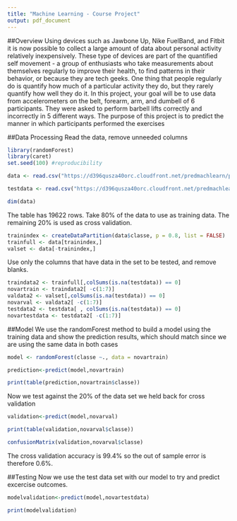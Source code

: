 ---
title: "Machine Learning - Course Project"
output: pdf_document
---
##Overview
Using devices such as Jawbone Up, Nike FuelBand, and Fitbit it is now possible to collect a large amount of data about personal activity relatively inexpensively. These type of devices are part of the quantified self movement - a group of enthusiasts who take measurements about themselves regularly to improve their health, to find patterns in their behavior, or because they are tech geeks. One thing that people regularly do is quantify how much of a particular activity they do, but they rarely quantify how well they do it. In this project, your goal will be to use data from accelerometers on the belt, forearm, arm, and dumbell of 6 participants. They were asked to perform barbell lifts correctly and incorrectly in 5 different ways.  The purpose of this project is to predict the manner in which participants performed the exercises

##Data Processing
Read the data, remove unneeded columns
```{r, echo=TRUE, warning=FALSE, message= FALSE}
library(randomForest)
library(caret)
set.seed(100) #reproducibility

data <- read.csv("https://d396qusza40orc.cloudfront.net/predmachlearn/pml-training.csv", na.strings = c("", "NA", "#DIV/0!"))

testdata <- read.csv("https://d396qusza40orc.cloudfront.net/predmachlearn/pml-testing.csv", na.strings = c("", "NA", "#DIV/0!"))

```

```{r echo=TRUE}
dim(data)
```
The table has 19622 rows.  Take 80% of the data to use as training data.  The remaining 20% is used as cross validation.

```{r echo=TRUE}
trainindex <- createDataPartition(data$classe, p = 0.8, list = FALSE)
trainfull <- data[trainindex,]
valset <- data[-trainindex,]
```
Use only the columns that have data in the set to be tested, and remove blanks.
```{r echo=TRUE}
traindata2 <- trainfull[,colSums(is.na(testdata)) == 0]
novartrain <- traindata2[ -c(1:7)]
valdata2 <- valset[,colSums(is.na(testdata)) == 0]
novarval <- valdata2[ -c(1:7)]
testdata2 <- testdata[ , colSums(is.na(testdata)) == 0]
novartestdata <- testdata2[ -c(1:7)]

```

##Model
We use the randomForest method to build a model using the training data and show the prediction results, which should match since we are using the same data in both cases
```{r echo=TRUE}

model <- randomForest(classe ~., data = novartrain)

prediction<-predict(model,novartrain)

print(table(prediction,novartrain$classe))
```

Now we test against the 20% of the data set we held back for cross validation
```{r echo=TRUE}
validation<-predict(model,novarval)

print(table(validation,novarval$classe))

confusionMatrix(validation,novarval$classe)
```
The cross validation accuracy is 99.4% so the out of sample error is therefore 0.6%.

##Testing
Now we use the test data set with our model to try and predict excercise outcomes.
```{r echo=TRUE}

modelvalidation<-predict(model,novartestdata)

print(modelvalidation)
```

